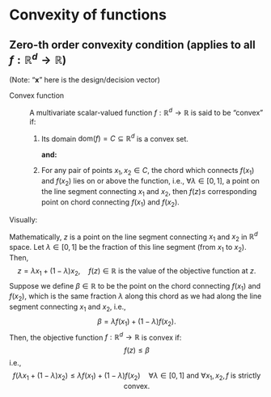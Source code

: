 # Convexity of functions

## Zero-th order convexity condition (applies to all $f: \mathbb{R}^d \to \mathbb{R}$)

(Note: "$\mathbf{x}$" here is the design/decision vector)

Convex function

:   A multivariate scalar-valued function $f: \mathbb{R}^d \to \mathbb{R}$ is said to be "convex" if:

    1.  Its domain $\text{dom}(f) = C \subseteq \mathbb{R}^d$ is a convex set.

        **and:**

    2.  For any pair of points $x_1, x_2 \in C$, the chord which connects $f(x_1)$ and $f(x_2)$ lies on or above the function, i.e., $\forall \lambda \in [0,1]$, a point on the line segment connecting $x_1$ and $x_2$, then $f(z) \leq$ corresponding point on chord connecting $f(x_1)$ and $f(x_2)$.

Visually:

<center>\includegraphics[width=0.5\textwidth]{convex_function}</center>

Mathematically, $z$ is a point on the line segment connecting $x_1$ and $x_2$ in $\mathbb{R}^d$ space. Let $\lambda \in [0,1]$ be the fraction of this line segment (from $x_1$ to $x_2$). Then, $$
z = \lambda x_1 + (1 - \lambda) x_2, \quad f(z) \in \mathbb{R} \text{ is the value of the objective function at } z.
$$ Suppose we define $\beta \in \mathbb{R}$ to be the point on the chord connecting $f(x_1)$ and $f(x_2)$, which is the same fraction $\lambda$ along this chord as we had along the line segment connecting $x_1$ and $x_2$, i.e., $$
\beta = \lambda f(x_1) + (1 - \lambda) f(x_2).
$$ Then, the objective function $f: \mathbb{R}^d \to \mathbb{R}$ is convex if: $$
f(z) \leq \beta
$$ i.e., $$
f(\lambda x_1 + (1 - \lambda) x_2) \leq \lambda f(x_1) + (1 - \lambda) f(x_2) \quad \forall \lambda \in [0,1] \text{ and } \forall x_1, x_2, f \text{ is strictly convex}.
$$